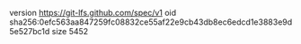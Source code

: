 version https://git-lfs.github.com/spec/v1
oid sha256:0efc563aa847259fc08832ce55af22e9cb43db8ec6edcd1e3883e9d5e527bc1d
size 5452
